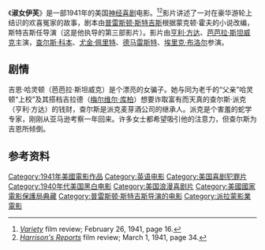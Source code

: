 {{Infobox Film 
|  name           = The Lady Eve 
|  image          = 1941.lady.eve.jpg 
|  image_size     =
|  caption        = 海报
|  director       = [[普雷斯顿·斯特吉斯|普雷斯顿·斯特吉斯]] 
|  writer         = [[蒙克顿·霍夫|蒙克顿·霍夫]] ''(小说)''<br>[[普雷斯顿·斯特吉斯|普雷斯顿·斯特吉斯]] 
|  starring       = [[芭芭拉·斯坦威克|芭芭拉·斯坦威克]]<br>[[亨利·方达|亨利·方达]]
|  producer       = [[保罗·琼斯_(电影制片人)|保罗·琼斯]]<br>[[巴迪·G·德席尔瓦|巴迪·G·德席尔瓦]] ''(uncredited)''
|  music          = [[菲尔·鲍特尔耶|菲尔·鲍特尔耶]]<br>Charles Bradshaw<br>Gil Grau<br>Sigmund Krumgold<br>John Leipold<br>[[列奥·舒肯|列奥·舒肯]]<br>''(all uncredited)''
|  cinematography = [[维克多·米尔纳|维克多·米尔纳]] 
|  editing        = 斯图尔特·吉尔摩
|  distributor    = [[派拉蒙|派拉蒙]]
|  released       = 1941年2月25日 ''(NYC)''<br>3月21日 ''(全国)''
|  runtime        = 94分
|  language       = 英语
|  country        = 美国
|  budget         =
|  gross          =
|}}《'''淑女伊芙'''》是一部1941年的美国[[神经喜剧|神经喜剧]]电影。<ref>''[[Variety_Film_Reviews|Variety]]'' film review; February 26, 1941, page 16.</ref><ref>''[[Harrison's_Reports_and_Film_Reviews|Harrison's Reports]]'' film review; March 1, 1941, page 34.</ref>影片讲述了一对在豪华游轮上结识的欢喜冤家的故事，剧本由[[普雷斯顿·斯特吉斯|普雷斯顿·斯特吉斯]]根据蒙克顿·霍夫的小说改编，斯特吉斯任导演（这是他执导的第三部影片）。影片由[[亨利·方达|亨利·方达]]、[[芭芭拉·斯坦威克|芭芭拉·斯坦威克]]主演，[[查尔斯·科本|查尔斯·科本]]、[[尤金·佩里特|尤金·佩里特]]、[[德马雷斯特|德马雷斯特]]、[[埃里克·布洛尔|埃里克·布洛尔]]参演。

==剧情==
吉恩·哈灵顿（芭芭拉·斯坦威克）是个漂亮的女骗子。她与同为老千的“父亲”哈灵顿“上校”及其搭档吉拉德（[[梅尔维尔·库柏|梅尔维尔·库柏]]）想要诈取富有而天真的查尔斯·派克（亨利·方达）的钱财，查尔斯是派克麦芽酒公司的继承人。派克是个害羞的蛇学专家，刚刚从亚马逊考察一年回来。许多女士都希望吸引他的注意力，但查尔斯为吉恩所倾倒。

==参考资料==
{{reflist}}

{{Authority control}}
{{DEFAULTSORT:Lady Eve, The}}

[[Category:1941年美國電影作品|Category:1941年美國電影作品]]
[[Category:英语电影|Category:英语电影]]
[[Category:美国喜剧犯罪片|Category:美国喜剧犯罪片]]
[[Category:1940年代美国黑白电影|Category:1940年代美国黑白电影]]
[[Category:美国浪漫喜剧片|Category:美国浪漫喜剧片]]
[[Category:美國國家電影保護局典藏|Category:美國國家電影保護局典藏]]
[[Category:普雷斯顿·斯特吉斯导演的电影|Category:普雷斯顿·斯特吉斯导演的电影]]
[[Category:派拉蒙影業電影|Category:派拉蒙影業電影]]